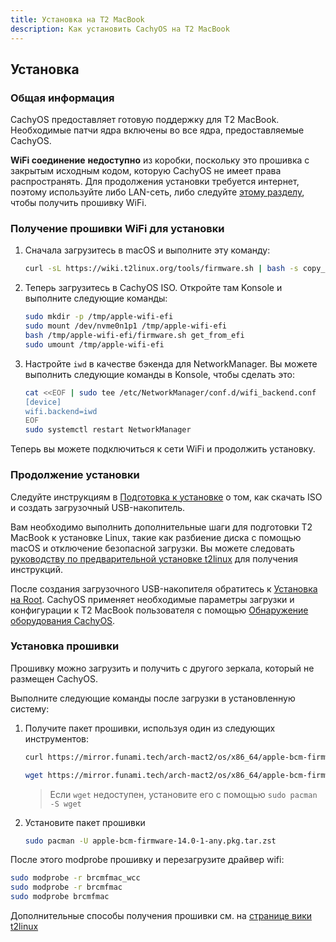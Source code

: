 ```yaml
---
title: Установка на T2 MacBook
description: Как установить CachyOS на T2 MacBook
---
```



## Установка

### Общая информация

CachyOS предоставляет готовую поддержку для T2 MacBook. Необходимые патчи ядра включены во все ядра, предоставляемые CachyOS.

**WiFi соединение** **недоступно** из коробки, поскольку это прошивка с закрытым исходным кодом, которую CachyOS не имеет права распространять.
Для продолжения установки требуется интернет, поэтому используйте либо LAN-сеть, либо следуйте [этому разделу](#получение-прошивки-wifi-для-установки), чтобы получить прошивку WiFi.

### Получение прошивки WiFi для установки

<Steps>

1. Сначала загрузитесь в macOS и выполните эту команду:
    ```sh
    curl -sL https://wiki.t2linux.org/tools/firmware.sh | bash -s copy_to_efi
    ```

2. Теперь загрузитесь в CachyOS ISO. Откройте там Konsole и выполните следующие команды:
    ```sh
    sudo mkdir -p /tmp/apple-wifi-efi
    sudo mount /dev/nvme0n1p1 /tmp/apple-wifi-efi
    bash /tmp/apple-wifi-efi/firmware.sh get_from_efi
    sudo umount /tmp/apple-wifi-efi
    ```

3. Настройте `iwd` в качестве бэкенда для NetworkManager. Вы можете выполнить следующие команды в Konsole, чтобы сделать это:
    ```sh
    cat <<EOF | sudo tee /etc/NetworkManager/conf.d/wifi_backend.conf
    [device]
    wifi.backend=iwd
    EOF
    sudo systemctl restart NetworkManager
    ```

</Steps>

Теперь вы можете подключиться к сети WiFi и продолжить установку.

### Продолжение установки

Следуйте инструкциям в [Подготовка к установке](/ru/installation/installation_prepare#creating-a-bootable-cachyos-usb-drive) о том, как скачать
ISO и создать загрузочный USB-накопитель.

Вам необходимо выполнить дополнительные шаги для подготовки T2 MacBook к установке Linux, такие как разбиение диска с помощью macOS и отключение безопасной загрузки. Вы можете следовать [руководству по предварительной установке t2linux](https://wiki.t2linux.org/guides/preinstall/) для получения инструкций.

После создания загрузочного USB-накопителя обратитесь к [Установка на Root](/ru/installation/installation_on_root).
CachyOS применяет необходимые параметры загрузки и конфигурации к T2 MacBook пользователя с помощью [Обнаружение оборудования CachyOS](/ru/features/chwd).

### Установка прошивки

Прошивку можно загрузить и получить с другого зеркала, который не размещен CachyOS.

Выполните следующие команды после загрузки в установленную систему:

<Steps>

1. Получите пакет прошивки, используя один из следующих инструментов:

    <Tabs>

    <TabItem label="используя curl">

    ```sh
    curl https://mirror.funami.tech/arch-mact2/os/x86_64/apple-bcm-firmware-14.0-1-any.pkg.tar.zst -o apple-bcm-firmware-14.0-1-any.pkg.tar.zst
    ```

    </TabItem>
    <TabItem label="используя wget">

    ```sh
    wget https://mirror.funami.tech/arch-mact2/os/x86_64/apple-bcm-firmware-14.0-1-any.pkg.tar.zst
    ```
    > Если `wget` недоступен, установите его с помощью `sudo pacman -S wget`

    </TabItem>
    </Tabs>

2. Установите пакет прошивки
    ```sh
    sudo pacman -U apple-bcm-firmware-14.0-1-any.pkg.tar.zst
    ```

</Steps>

После этого modprobe прошивку и перезагрузите драйвер wifi:
```bash
sudo modprobe -r brcmfmac_wcc
sudo modprobe -r brcmfmac
sudo modprobe brcmfmac
```

Дополнительные способы получения прошивки см. на [странице вики t2linux](https://wiki.t2linux.org/guides/wifi-bluetooth/)
